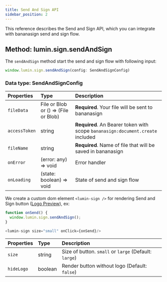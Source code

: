 ```yaml
---
title: Send And Sign API
sidebar_position: 2
---
```


This reference describes the Send and Sign API, which you can integrate with bananasign send and sign flow.

## Method: lumin.sign.sendAndSign
The ```sendAndSign``` method start the send and sign flow with following input:

```js
window.lumin.sign.sendAndSign(config: SendAndSignConfig)
```

### Data type: SendAndSignConfig

| Properties          | Type   | Description                                      |
| :----------- | :----- | :----------------------------------------------- |
| `fileData` | File or Blob or () => (File or Blob) | **Required**. Your file will be sent to bananasign               |
| `accessToken`   | string |  **Required**. An Bearer token with scope `bananasign:document.create` included   |
| `fileName`      | string | **Required**. Name of file that will be saved in bananasign |
| `onError`      | (error: any) => void | Error handler |
| `onLoading`      | (state: boolean) => void | State of send and sign flow |

We create a custom dom element `<lumin-sign />` for rendering Send and Sign button ([Logo Preview](/docs/tutorial/sendAndSign/)), ex:
```js
function onSend() {
  window.lumin.sign.sendAndSign(); 
}

<lumin-sign size="small" onClick={onSend}/>
```

| Properties          | Type   | Description                                      |
| :----------- | :----- | :----------------------------------------------- |
| `size` | string | Size of button. `small` or `large` (Default: `large`) |
| `hideLogo`   | boolean | Render button without logo (Default: `false`)|
